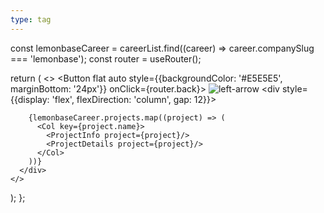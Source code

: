 ```yaml
---
type: tag
---
```




  const lemonbaseCareer = careerList.find((career) => career.companySlug === 'lemonbase');
  const router = useRouter();

  return (
    <>
      <Button
        flat
        auto
        style={{backgroundColor: '#E5E5E5', marginBottom: '24px'}}
        onClick={router.back}>
        <Image src="/assets/icon/left-arrow.svg" alt="left-arrow" width={16} height={16}/>
      </Button>
      <div style={{display: 'flex', flexDirection: 'column', gap: 12}}>

        {lemonbaseCareer.projects.map((project) => (
          <Col key={project.name}>
            <ProjectInfo project={project}/>
            <ProjectDetails project={project}/>
          </Col>
        ))}
      </div>
    </>
  );
};

<Lemonbase/>
